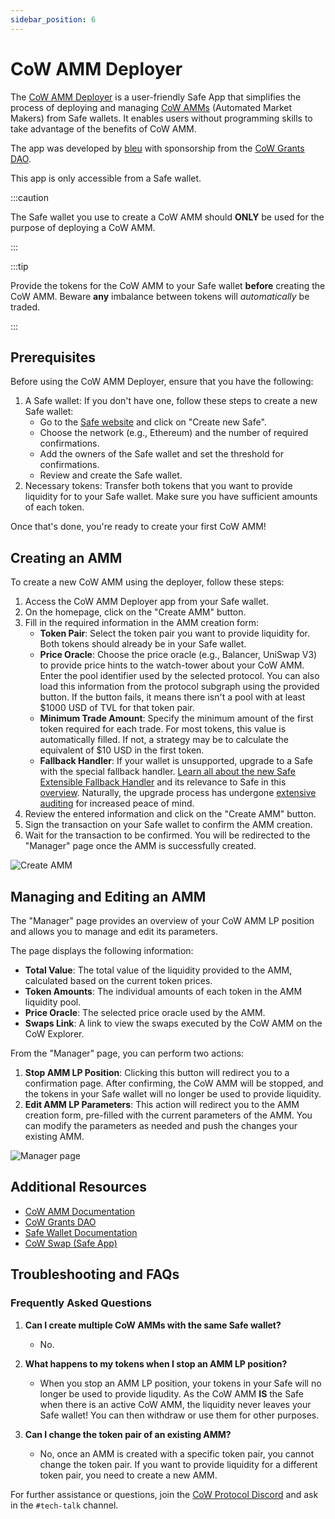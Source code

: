 ```yaml
---
sidebar_position: 6
---
```


# CoW AMM Deployer
The [CoW AMM Deployer](https://app.safe.global/share/safe-app?appUrl=https%3A%2F%2Fdeploy-cow-amm.bleu.fi&chain=et) is a user-friendly Safe App that simplifies the process of deploying and managing [CoW AMMs](https://cow.fi/cow-amm) (Automated Market Makers) from Safe wallets. It enables users without programming skills to take advantage of the benefits of CoW AMM. 

The app was developed by [bleu](https://github.com/bleu-fi) with sponsorship from the [CoW Grants DAO](https://grants.cow.fi/).

This app is only accessible from a Safe wallet. 

:::caution

The Safe wallet you use to create a CoW AMM should **ONLY** be used for the purpose of deploying a CoW AMM.

:::

:::tip

Provide the tokens for the CoW AMM to your Safe wallet **before** creating the CoW AMM. Beware **any** imbalance between tokens will _automatically_ be traded.

:::

## Prerequisites
Before using the CoW AMM Deployer, ensure that you have the following:
1. A Safe wallet: If you don't have one, follow these steps to create a new Safe wallet:
   - Go to the [Safe website](https://app.safe.global/welcome) and click on "Create new Safe".
   - Choose the network (e.g., Ethereum) and the number of required confirmations.
   - Add the owners of the Safe wallet and set the threshold for confirmations.
   - Review and create the Safe wallet.
2. Necessary tokens: Transfer both tokens that you want to provide liquidity for to your Safe wallet. Make sure you have sufficient amounts of each token.

Once that's done, you're ready to create your first CoW AMM!

## Creating an AMM
To create a new CoW AMM using the deployer, follow these steps:
1. Access the CoW AMM Deployer app from your Safe wallet.
2. On the homepage, click on the "Create AMM" button.
3. Fill in the required information in the AMM creation form:
   - **Token Pair**: Select the token pair you want to provide liquidity for. Both tokens should already be in your Safe wallet.
   - **Price Oracle**: Choose the price oracle (e.g., Balancer, UniSwap V3) to provide price hints to the watch-tower about your CoW AMM. Enter the pool identifier used by the selected protocol. You can also load this information from the protocol subgraph using the provided button. If the button fails, it means there isn't a pool with at least $1000 USD of TVL for that token pair.
   - **Minimum Trade Amount**: Specify the minimum amount of the first token required for each trade. For most tokens, this value is automatically filled. If not, a strategy may be to calculate the equivalent of $10 USD in the first token.
   - **Fallback Handler**: If your wallet is unsupported, upgrade to a Safe with the special fallback handler. [Learn all about the new Safe Extensible Fallback Handler](https://blog.cow.fi/all-you-need-to-know-about-cow-swaps-new-safe-fallback-handler-8ef0439925d1) and its relevance to Safe in this [overview](https://help.safe.global/en/articles/40838-what-is-a-fallback-handler-and-how-does-it-relate-to-safe). Naturally, the upgrade process has undergone [extensive auditing](https://github.com/cowprotocol/composable-cow/tree/ab3addad9bc05acdbf5fb040eb5c336209b58e31/audits) for increased peace of mind.
4. Review the entered information and click on the "Create AMM" button.
5. Sign the transaction on your Safe wallet to confirm the AMM creation.
6. Wait for the transaction to be confirmed. You will be redirected to the "Manager" page once the AMM is successfully created.

![Create AMM](/img/cowammdeployer/create-amm.png)

## Managing and Editing an AMM
The "Manager" page provides an overview of your CoW AMM LP position and allows you to manage and edit its parameters.

The page displays the following information:
- **Total Value**: The total value of the liquidity provided to the AMM, calculated based on the current token prices.
- **Token Amounts**: The individual amounts of each token in the AMM liquidity pool.
- **Price Oracle**: The selected price oracle used by the AMM.
- **Swaps Link**: A link to view the swaps executed by the CoW AMM on the CoW Explorer.

From the "Manager" page, you can perform two actions:
1. **Stop AMM LP Position**: Clicking this button will redirect you to a confirmation page. After confirming, the CoW AMM will be stopped, and the tokens in your Safe wallet will no longer be used to provide liquidity.
2. **Edit AMM LP Parameters**: This action will redirect you to the AMM creation form, pre-filled with the current parameters of the AMM. You can modify the parameters as needed and push the changes your existing AMM.

![Manager page](/img/cowammdeployer/manager.png)

## Additional Resources
- [CoW AMM Documentation](https://cow.fi/cow-amm)
- [CoW Grants DAO](https://grants.cow.fi/)
- [Safe Wallet Documentation](https://help.safe.global/)
- [CoW Swap (Safe App)](https://app.safe.global/share/safe-app?appUrl=https%3A%2F%2Fswap.cow.fi&chain=eth)

## Troubleshooting and FAQs

### Frequently Asked Questions
1. **Can I create multiple CoW AMMs with the same Safe wallet?**
   - No.

2. **What happens to my tokens when I stop an AMM LP position?**
   - When you stop an AMM LP position, your tokens in your Safe will no longer be used to provide liqudity. As the CoW AMM **IS** the Safe when there is an active CoW AMM, the liquidity never leaves your Safe wallet! You can then withdraw or use them for other purposes.

3. **Can I change the token pair of an existing AMM?**
   - No, once an AMM is created with a specific token pair, you cannot change the token pair. If you want to provide liquidity for a different token pair, you need to create a new AMM.

For further assistance or questions, join the [CoW Protocol Discord](https://discord.com/invite/cowprotocol) and ask in the `#tech-talk` channel.
